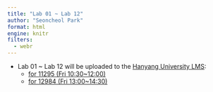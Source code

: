 ```yaml
---
title: "Lab 01 ~ Lab 12"
author: "Seoncheol Park"
format: html
engine: knitr
filters:
  - webr
---
```


- Lab 01 ~ Lab 12 will be uploaded to the [Hanyang University LMS](https://learning.hanyang.ac.kr):
    + [for 11295 (Fri 10:30~12:00)](https://learning.hanyang.ac.kr/courses/160878)
    + [for 12984 (Fri 13:00~14:30)](https://learning.hanyang.ac.kr/courses/160879)